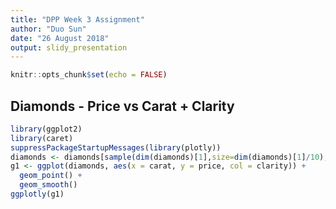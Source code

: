 ```yaml
---
title: "DPP Week 3 Assignment"
author: "Duo Sun"
date: "26 August 2018"
output: slidy_presentation
---
```


```r
knitr::opts_chunk$set(echo = FALSE)
```

## Diamonds - Price vs Carat + Clarity

```r
library(ggplot2)
library(caret)
suppressPackageStartupMessages(library(plotly))
diamonds <- diamonds[sample(dim(diamonds)[1],size=dim(diamonds)[1]/10),]
g1 <- ggplot(diamonds, aes(x = carat, y = price, col = clarity)) +
  geom_point() +
  geom_smooth()
ggplotly(g1)
```
